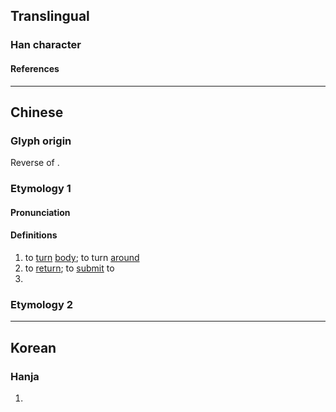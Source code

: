 {{character info/new}}
==Translingual==

===Han character===
{{Han char|rn=4|rad=丿|as=05|sn=6|four=|canj=HSMS}}

====References====
{{Han ref|kx=0083.011|hdz=10038.080|uh=3406}}

----

==Chinese==
{{zh-forms}}

===Glyph origin===
Reverse of {{zh-l|*身}}.

===Etymology 1===
====Pronunciation====
{{zh-pron
|m=yǐn
|c=zaan2
|mc=2
|oc=
|ma=
|cat=
}}

====Definitions====
{{zh-hanzi}}

# to [[turn]] [[body]]; to turn [[around]]
# to [[return]]; to [[submit]] to
# {{zh-alt-form|*隱}}

===Etymology 2===
{{zh-see|依|v}}

----

==Korean==

===Hanja===
{{ko-hanja|hangeul=은|rv=eun|mr=ŭn|y=un|eumhun=돌아오다|ehrv=dolaoda|ehmr=tolaoda|ehy=tolaota}}

# {{defn|lang=ko|sort=丿05}}